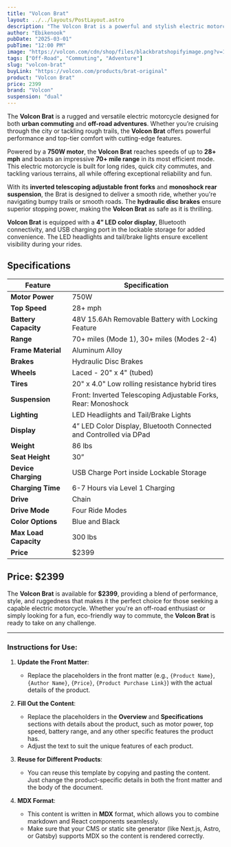 ```yaml
---
title: "Volcon Brat"
layout: ../../layouts/PostLayout.astro
description: "The Volcon Brat is a powerful and stylish electric motorcycle designed for off-road adventures and urban commuting. With rugged performance and cutting-edge technology, it's ready to tackle any terrain."
author: "Ebikenook"
pubDate: "2025-03-01"
pubTime: "12:00 PM"
image: "https://volcon.com/cdn/shop/files/blackbratshopifyimage.png?v=1737058547&width=960"
tags: ["Off-Road", "Commuting", "Adventure"]
slug: "volcon-brat"
buyLink: "https://volcon.com/products/brat-original"
product: "Volcon Brat"
price: 2399
brand: "Volcon"
suspension: "dual"
---
```


The **Volcon Brat** is a rugged and versatile electric motorcycle designed for both **urban commuting** and **off-road adventures**. Whether you’re cruising through the city or tackling rough trails, the **Volcon Brat** offers powerful performance and top-tier comfort with cutting-edge features.

Powered by a **750W motor**, the **Volcon Brat** reaches speeds of up to **28+ mph** and boasts an impressive **70+ mile range** in its most efficient mode. This electric motorcycle is built for long rides, quick city commutes, and tackling various terrains, all while offering exceptional reliability and fun.

With its **inverted telescoping adjustable front forks** and **monoshock rear suspension**, the Brat is designed to deliver a smooth ride, whether you're navigating bumpy trails or smooth roads. The **hydraulic disc brakes** ensure superior stopping power, making the **Volcon Brat** as safe as it is thrilling.

**Volcon Brat** is equipped with a **4” LED color display**, Bluetooth connectivity, and USB charging port in the lockable storage for added convenience. The LED headlights and tail/brake lights ensure excellent visibility during your rides.

## Specifications

| Feature               | Specification                                                     |
| --------------------- | ----------------------------------------------------------------- |
| **Motor Power**       | 750W                                                              |
| **Top Speed**         | 28+ mph                                                           |
| **Battery Capacity**  | 48V 15.6Ah Removable Battery with Locking Feature                 |
| **Range**             | 70+ miles (Mode 1), 30+ miles (Modes 2-4)                         |
| **Frame Material**    | Aluminum Alloy                                                    |
| **Brakes**            | Hydraulic Disc Brakes                                             |
| **Wheels**            | Laced - 20" x 4" (tubed)                                          |
| **Tires**             | 20" x 4.0" Low rolling resistance hybrid tires                    |
| **Suspension**        | Front: Inverted Telescoping Adjustable Forks, Rear: Monoshock     |
| **Lighting**          | LED Headlights and Tail/Brake Lights                              |
| **Display**           | 4” LED Color Display, Bluetooth Connected and Controlled via DPad |
| **Weight**            | 86 lbs                                                            |
| **Seat Height**       | 30”                                                               |
| **Device Charging**   | USB Charge Port inside Lockable Storage                           |
| **Charging Time**     | 6-7 Hours via Level 1 Charging                                    |
| **Drive**             | Chain                                                             |
| **Drive Mode**        | Four Ride Modes                                                   |
| **Color Options**     | Blue and Black                                                    |
| **Max Load Capacity** | 300 lbs                                                           |
| **Price**             | $2399                                                             |

## Price: **$2399**

The **Volcon Brat** is available for **$2399**, providing a blend of performance, style, and ruggedness that makes it the perfect choice for those seeking a capable electric motorcycle. Whether you're an off-road enthusiast or simply looking for a fun, eco-friendly way to commute, the **Volcon Brat** is ready to take on any challenge.

---

### Instructions for Use:

1. **Update the Front Matter**:
   - Replace the placeholders in the front matter (e.g., `{Product Name}`, `{Author Name}`, `{Price}`, `{Product Purchase Link}`) with the actual details of the product.
2. **Fill Out the Content**:

   - Replace the placeholders in the **Overview** and **Specifications** sections with details about the product, such as motor power, top speed, battery range, and any other specific features the product has.
   - Adjust the text to suit the unique features of each product.

3. **Reuse for Different Products**:

   - You can reuse this template by copying and pasting the content. Just change the product-specific details in both the front matter and the body of the document.

4. **MDX Format**:
   - This content is written in **MDX** format, which allows you to combine markdown and React components seamlessly.
   - Make sure that your CMS or static site generator (like Next.js, Astro, or Gatsby) supports MDX so the content is rendered correctly.
